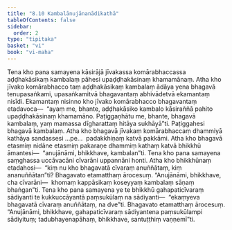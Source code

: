 ```yaml
---
title: "8.10 Kambalānujānanādikathā"
tableOfContents: false
sidebar:
  order: 2
type: "tipitaka"
basket: "vi"
book: "vi-maha"
---
```



<DynamicBreadcrumb />

<Division number="338" book="vi-maha">

<Paragraph number="1594" book="vi-maha">
Tena kho pana samayena kāsirājā jīvakassa komārabhaccassa aḍḍhakāsikaṃ kambalaṃ pāhesi upaḍḍhakāsinaṃ khamamānaṃ. Atha kho jīvako komārabhacco taṃ aḍḍhakāsikaṃ kambalaṃ ādāya yena bhagavā tenupasaṅkami, upasaṅkamitvā bhagavantaṃ abhivādetvā ekamantaṃ nisīdi. Ekamantaṃ nisinno kho jīvako komārabhacco bhagavantaṃ etadavoca—  “ayaṃ me, bhante, aḍḍhakāsiko kambalo kāsiraññā pahito upaḍḍhakāsinaṃ khamamāno. Paṭiggaṇhātu me, bhante, bhagavā kambalaṃ, yaṃ mamassa dīgharattaṃ hitāya sukhāyā”ti. Paṭiggahesi bhagavā kambalaṃ. Atha kho bhagavā jīvakaṃ komārabhaccaṃ dhammiyā kathāya sandassesi …pe…  padakkhiṇaṃ katvā pakkāmi. Atha kho bhagavā etasmiṃ nidāne etasmiṃ pakaraṇe dhammiṃ kathaṃ katvā bhikkhū āmantesi—  “anujānāmi, bhikkhave, kambalan”ti.
</Paragraph>

</Division>
<Division number="339" book="vi-maha">

<Paragraph number="1595" book="vi-maha">
Tena kho pana samayena saṃghassa uccāvacāni cīvarāni uppannāni honti. Atha kho bhikkhūnaṃ etadahosi—  “kiṃ nu kho bhagavatā cīvaraṃ anuññātaṃ, kiṃ ananuññātan”ti? Bhagavato etamatthaṃ ārocesuṃ. “Anujānāmi, bhikkhave, cha cīvarāni—  khomaṃ kappāsikaṃ koseyyaṃ kambalaṃ sāṇaṃ bhaṅgan”ti.
</Paragraph>

</Division>
<Division number="340" book="vi-maha">

<Paragraph number="1596" book="vi-maha">
Tena kho pana samayena ye te bhikkhū gahapaticīvaraṃ sādiyanti te kukkuccāyantā paṃsukūlaṃ na sādiyanti—  “ekaṃyeva bhagavatā cīvaraṃ anuññātaṃ, na dve”ti. Bhagavato etamatthaṃ ārocesuṃ. “Anujānāmi, bhikkhave, gahapaticīvaraṃ sādiyantena paṃsukūlampi sādiyituṃ; tadubhayenapāhaṃ, bhikkhave, santuṭṭhiṃ vaṇṇemī”ti.
</Paragraph>
</Division>